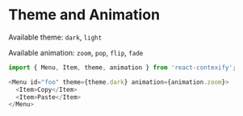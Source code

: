 # Theme and Animation

Available theme: `dark`, `light`

Available animation: `zoom`, `pop`, `flip`, `fade`

```js
import { Menu, Item, theme, animation } from 'react-contexify';

<Menu id="foo" theme={theme.dark} animation={animation.zoom}>
  <Item>Copy</Item>
  <Item>Paste</Item>
</Menu>
```